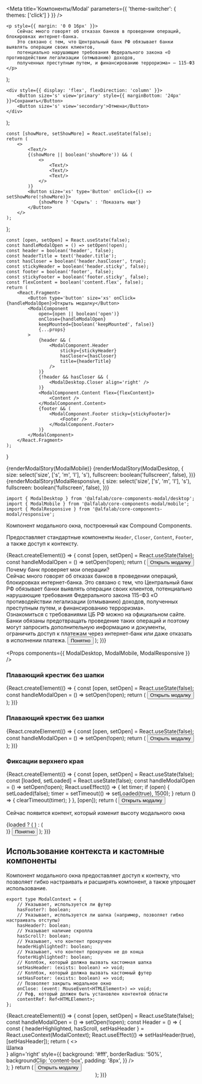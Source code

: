 




<Meta
    title='Компоненты/Modal'
    parameters={{ 'theme-switcher': { themes: ['click'] } }}
/>

    <p style={{ margin: '0 0 16px' }}>
        Сейчас много говорят об отказах банков в проведении операций, блокировках интернет-банка.
        Это связано с тем, что Центральный банк РФ обязывает банки выявлять операции своих клиентов,
        потенциально нарушающие требования Федерального закона «О противодействии легализации (отмыванию) доходов,
        полученных преступным путем, и финансированию терроризма» — 115-ФЗ
    </p>
);

    <div style={{ display: 'flex', flexDirection: 'column' }}>
        <Button size='s' view='primary' style={{ marginBottom: '24px' }}>Сохранить</Button>
        <Button size='s' view='secondary'>Отмена</Button>
    </div>
);

    const [showMore, setShowMore] = React.useState(false);
    return (
        <>
            <Text/>
            {(showMore || boolean('showMore')) && (
                <>
                    <Text/>
                    <Text/>
                    <Text/>
                </>
            )}
            <Button size='xs' type='Button' onClick={() => setShowMore(!showMore)}>
                {showMore ? 'Скрыть' : 'Показать еще'}
            </Button>
        </>
    );
};

    const [open, setOpen] = React.useState(false);
    const handleModalOpen = () => setOpen(!open);
    const header = boolean('header', false);
    const headerTitle = text('header.title');
    const hasCloser = boolean('header.hasCloser', true);
    const stickyHeader = boolean('header.sticky', false);
    const footer = boolean('footer', false);
    const stickyFooter = boolean('footer.sticky', false);
    const flexContent = boolean('content.flex', false);
    return (
        <React.Fragment>
            <Button type='button' size='xs' onClick={handleModalOpen}>Открыть модалку</Button>
            <ModalComponent
                open={open || boolean('open')}
                onClose={handleModalOpen}
                keepMounted={boolean('keepMounted', false)}
                {...props}
            >
                {header && (
                    <ModalComponent.Header
                        sticky={stickyHeader}
                        hasCloser={hasCloser}
                        title={headerTitle}
                    />
                )}
                {!header && hasCloser && (
                    <ModalDesktop.Closer align='right' />
                )}
                <ModalComponent.Content flex={flexContent}>
                    <Content />
                </ModalComponent.Content>
                {footer && (
                    <ModalComponent.Footer sticky={stickyFooter}>
                        <Footer />
                    </ModalComponent.Footer>
                )}
            </ModalComponent>
        </React.Fragment>
    );
}

<Story name='ModalMobile'>
    {renderModalStory(ModalMobile)}
</Story>


<Story name='ModalDesktop'>
    {renderModalStory(ModalDesktop, {
        size: select('size', ['s', 'm', 'l'], 's'),
        fullscreen: boolean('fullscreen', false),
    })}
</Story>

<Story name='ModalResponsive'>
    {renderModalStory(ModalResponsive, {
        size: select('size', ['s', 'm', 'l'], 's'),
        fullscreen: boolean('fullscreen', false),
    })}
</Story>


<!-- Docs -->

<ComponentHeader
    name='Modal'
    version={version}
    package='@alfalab/core-components-modal'
    stage={1}
/>


```tsx
import { ModalDesktop } from '@alfalab/core-components-modal/desktop';
import { ModalMobile } from '@alfalab/core-components-modal/mobile';
import { ModalResponsive } from '@alfalab/core-components-modal/responsive';
```

Компонент модального окна, построенный как Compound Components.

Предоставляет стандартные компоненты `Header`, `Closer`, `Content`, `Footer`, а также доступ к контексту.

<Preview>
    {React.createElement(() => {
        const [open, setOpen] = React.useState(false);
        const handleModalOpen = () => setOpen(!open);
        return (
            <React.Fragment>
                <Button type='button' size='xs' onClick={handleModalOpen}>Открыть модалку</Button>
                <ModalDesktop
                    open={open}
                    onClose={handleModalOpen}
                    size='m'
                >
                    <ModalDesktop.Closer align='right' />
                    <ModalDesktop.Content>
                        <Typography.Title tag='div' view='small'>
                            Почему банк проверяет мои операции?
                        </Typography.Title>
                        <br/>
                        <Typography.Text tag='p'>
                            Сейчас много говорят об отказах банков в проведении операций, блокировках интернет-банка. Это связано с тем, что Центральный банк РФ обязывает банки выявлять операции своих клиентов, потенциально нарушающие требования Федерального закона 115-ФЗ «О противодействии легализации (отмыванию) доходов, полученных преступным путем, и финансированию терроризма».
                        </Typography.Text>
                        <br/>
                        <Typography.Text tag='p'>
                            Ознакомиться с требованиями ЦБ РФ можно на официальном сайте. Банки обязаны предотвращать проведение таких операций и поэтому могут запросить дополнительную информацию и документы, ограничить доступ к платежам через интернет-банк или даже отказать в исполнении платежа.
                        </Typography.Text>
                    </ModalDesktop.Content>
                    <ModalDesktop.Footer>
                        <Button view='primary' size='s' onClick={handleModalOpen}>Понятно</Button>
                    </ModalDesktop.Footer>
                </ModalDesktop>
            </React.Fragment>
        );
    })}
</Preview>


<Props components={{
    ModalDesktop,
    ModalMobile,
    ModalResponsive
}} />


### Плавающий крестик без шапки

<Preview>
    {React.createElement(() => {
        const [open, setOpen] = React.useState(false);
        const handleModalOpen = () => setOpen(!open);
        return (
            <React.Fragment>
                <Button type='button' size='xs' onClick={handleModalOpen}>Открыть модалку</Button>
                <ModalDesktop
                    open={open}
                    onClose={handleModalOpen}
                >
                    <ModalDesktop.Closer align='right' />
                    <ModalDesktop.Content>
                        <Content />
                    </ModalDesktop.Content>
                </ModalDesktop>
            </React.Fragment>
        );
    })}
</Preview>

### Плавающий крестик без шапки

<Preview>
    {React.createElement(() => {
        const [open, setOpen] = React.useState(false);
        const handleModalOpen = () => setOpen(!open);
        return (
            <React.Fragment>
                <Button type='button' size='xs' onClick={handleModalOpen}>Открыть модалку</Button>
                <ModalDesktop
                    open={open}
                    onClose={handleModalOpen}
                >
                    <ModalDesktop.Closer align="right" />
                    <ModalDesktop.Content>
                        <Content />
                    </ModalDesktop.Content>
                </ModalDesktop>
            </React.Fragment>
        );
    })}
</Preview>

### Фиксации верхнего края

<Preview>
    {React.createElement(() => {
        const [open, setOpen] = React.useState(false);
        const [loaded, setLoaded] = React.useState(false);
        const handleModalOpen = () => setOpen(!open);
        React.useEffect(() => {
            let timer;
            if (open) {
                setLoaded(false);
                timer = setTimeout(() => setLoaded(true), 1500);
            }
            return () => {
                clearTimeout(timer);
            }
        }, [open]);
        return (
            <React.Fragment>
                <Button type='button' size='xs' onClick={handleModalOpen}>Открыть модалку</Button>
                <ModalDesktop
                    open={open}
                    onClose={handleModalOpen}
                    fixedPosition={true}
                >
                    <ModalDesktop.Content>
                        <p>Сейчас появится контент, который изменит высоту модального окна</p>
                        {loaded ? (
                            <Text />
                        ) : (
                            <div style={{ display: 'flex', alignItems: 'center', justifyContent: 'center' }}>
                                <Spinner visible={true} />
                            </div>
                        )}
                    </ModalDesktop.Content>
                    <ModalDesktop.Footer>
                        <Button view="primary" size="s" onClick={handleModalOpen}>Понятно</Button>
                    </ModalDesktop.Footer>
                </ModalDesktop>
            </React.Fragment>
        );
    })}
</Preview>

## Использование контекста и кастомные компоненты

Компонент модального окна предоставляет доступ к контекту, что позволяет гибко настраивать и расширять компонент, а также упрощает использование.

```tsx
export type ModalContext = {
    // Указывает, используется ли футер
    hasFooter?: boolean;
    // Указывает, используется ли шапка (например, позволяет гибко настраивать отступы)
    hasHeader?: boolean;
    // Указывает наличие скролла
    hasScroll?: boolean;
    // Указывает, что контент прокручен
    headerHighlighted?: boolean;
    // Указывает, что контент прокручен не до конца
    footerHighlighted?: boolean;
    // Коллбэк, который должна вызвать кастомная шапка
    setHasHeader: (exists: boolean) => void;
    // Коллбэк, который должна вызвать кастомный футер
    setHasFooter: (exists: boolean) => void;
    // Позволяет закрыть модальное окно
    onClose: (event: MouseEvent<HTMLElement>) => void;
    // Реф, который должен быть установлен контентой области
    contentRef: Ref<HTMLElement>;
};
```

<Preview>
    {React.createElement(() => {
        const [open, setOpen] = React.useState(false);
        const handleModalOpen = () => setOpen(!open);
        const Header = () => {
            const { headerHighlighted, hasScroll, setHasHeader } = React.useContext(ModalContext);
            React.useEffect(() => setHasHeader(true), [setHasHeader]);
            return (
                <>
                    <div style={{
                        display: 'flex',
                        alignItems: 'center',
                        height: '60px',
                        padding: '0 var(--gap-4xl)',
                        marginBottom: 'var(--gap-xl)',
                        background: 'var(--color-light-bg-secondary-inverted)',
                        fontSize: '22px',
                        fontWeight: 'bold',
                        color: 'var(--color-light-text-primary-inverted)',
                        borderTopLeftRadius: 'var(--modal-border-radius)',
                        borderTopRightRadius: 'var(--modal-border-radius)',
                    }}>
                        Шапка
                    </div>
                    <div style={{
                        position: 'absolute',
                        height: '100%',
                        right: '10px',
                        paddingTop: '6px'
                    }}>
                        <ModalDesktop.Closer
                            rightAddons={<CrossMIcon/>}
                            align='right'
                            style={{
                                background: '#fff',
                                borderRadius: '50%',
                                backgroundClip: 'content-box',
                                padding: '8px',
                            }}
                        />
                    </div>
                </>
            );
        }
        return (
            <React.Fragment>
                <Button type='button' size='xs' onClick={handleModalOpen}>Открыть модалку</Button>
                <ModalDesktop
                    open={open}
                    onClose={handleModalOpen}
                >
                    <Header />
                    <ModalDesktop.Content>
                        <Content />
                    </ModalDesktop.Content>
                </ModalDesktop>
            </React.Fragment>
        );
    })}
</Preview>
